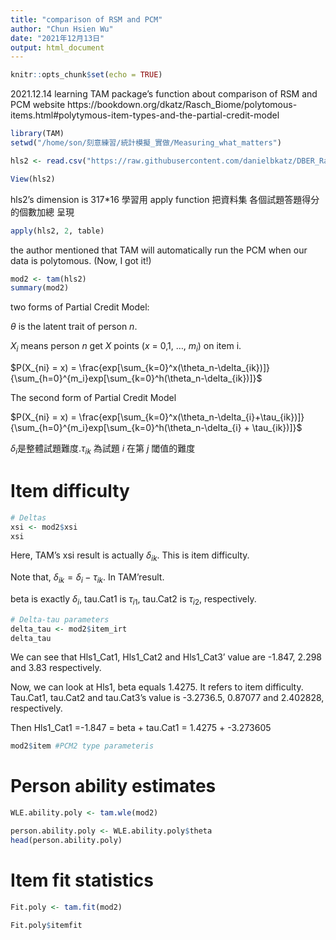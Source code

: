 ```yaml
---
title: "comparison of RSM and PCM"
author: "Chun Hsien Wu"
date: "2021年12月13日"
output: html_document
---
```


```r
knitr::opts_chunk$set(echo = TRUE)
```
2021.12.14
learning TAM package's function about comparison of RSM and PCM
 website https://bookdown.org/dkatz/Rasch_Biome/polytomous-items.html#polytymous-item-types-and-the-partial-credit-model
```r
library(TAM)
setwd("/home/son/刻意練習/統計模擬_實做/Measuring_what_matters")

hls2 <- read.csv("https://raw.githubusercontent.com/danielbkatz/DBER_Rasch-data/master/data/hls_poly_scale.csv")

View(hls2)
```
 hls2's dimension is 317*16
學習用 apply function 把資料集 各個試題答題得分的個數加總 呈現

```r
apply(hls2, 2, table)
```
the author mentioned that TAM will automatically run the PCM when our data is polytomous. (Now, I got it!)
```r
mod2 <- tam(hls2)
summary(mod2)
```

two forms of Partial Credit Model: 

$\theta$ is the latent trait of person $n$.

$X_i$ means person $n$ get $X$ points ($x$ = 0,1, ..., $m_i$) on item i.

$P(X_{ni} = x) = \frac{exp[\sum_{k=0}^x(\theta_n-\delta_{ik})]}{\sum_{h=0}^{m_i}exp[\sum_{k=0}^h(\theta_n-\delta_{ik})]}$

The second form of Partial Credit Model

$P(X_{ni} = x) = \frac{exp[\sum_{k=0}^x(\theta_n-\delta_{i}+\tau_{ik})]}{\sum_{h=0}^{m_i}exp[\sum_{k=0}^h(\theta_n-\delta_{i} + \tau_{ik})]}$

$\delta_{i}$是整體試題難度.$\tau_{ik}$ 為試題 $i$ 在第 $j$ 閾值的難度

# Item difficulty
```r
# Deltas
xsi <- mod2$xsi
xsi
```
Here, TAM's xsi result is actually $\delta_{ik}$. This is item difficulty.

Note that, $\delta_{ik}=\delta_{i}-\tau_{ik}$. In TAM'result.

beta is exactly $\delta_{i}$, tau.Cat1 is $\tau_{i1}$, tau.Cat2 is $\tau_{i2}$, respectively.
```r
# Delta-tau parameters
delta_tau <- mod2$item_irt
delta_tau
```
We can see that Hls1_Cat1, Hls1_Cat2 and Hls1_Cat3' value are -1.847, 2.298 and 3.83 respectively.

Now, we can look at Hls1, beta equals 1.4275. It refers to item difficulty. Tau.Cat1, tau.Cat2 and tau.Cat3's value is -3.2736.5, 0.87077 and 2.402828, respectively.

Then Hls1_Cat1 =-1.847 = beta + tau.Cat1 = 1.4275 + -3.273605
```r
mod2$item #PCM2 type parameteris
```
# Person ability estimates
```r
WLE.ability.poly <- tam.wle(mod2)
```

```r
person.ability.poly <- WLE.ability.poly$theta
head(person.ability.poly)
```

# Item fit statistics
```r
Fit.poly <- tam.fit(mod2)
```
```r
Fit.poly$itemfit
```

